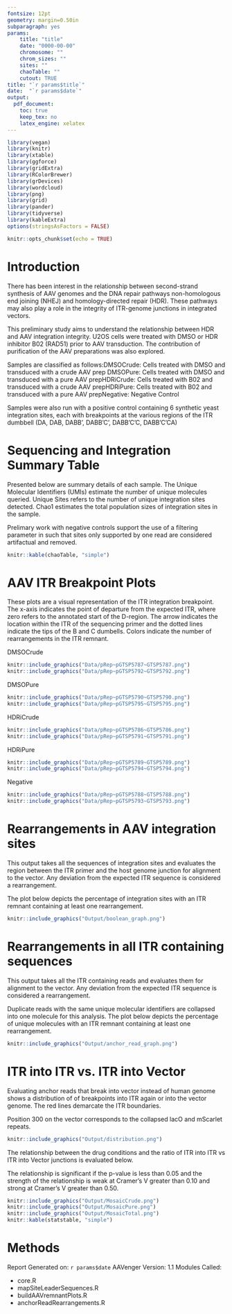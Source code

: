 ```yaml
---
fontsize: 12pt
geometry: margin=0.50in
subparagraph: yes
params:
    title: "title"
    date: "0000-00-00"
    chromosome: ""
    chrom_sizes: ""
    sites: ""
    chaoTable: ""
    cutout: TRUE
title: "`r params$title`"
date:  "`r params$date`"
output: 
  pdf_document:
    toc: true
    keep_tex: no
    latex_engine: xelatex
---
```


```r
library(vegan)
library(knitr)
library(xtable)
library(ggforce)
library(gridExtra)
library(RColorBrewer)
library(grDevices)
library(wordcloud)
library(png)
library(grid)
library(pander)
library(tidyverse)
library(kableExtra)
options(stringsAsFactors = FALSE)
```

```r
knitr::opts_chunk$set(echo = TRUE)
```

\newpage

# Introduction

There has been interest in the relationship between second-strand synthesis of AAV genomes and the DNA repair pathways non-homologous end joining (NHEJ) and homology-directed repair (HDR). These pathways may also play a role in the integrity of ITR-genome junctions in integrated vectors.

This preliminary study aims to understand the relationship between HDR and AAV integration integrity. U2OS cells were treated with DMSO or HDR inhibitor B02 (RAD51) prior to AAV transduction. The contribution of purification of the AAV preparations was also explored.

Samples are classified as follows:\newline DMSOCrude: Cells treated with DMSO and transduced with a crude AAV prep \newline DMSOPure: Cells treated with DMSO and transduced with a pure AAV prep\newline HDRiCrude: Cells treated with B02 and transduced with a crude AAV prep\newline HDRiPure: Cells treated with B02 and transduced with a pure AAV prep\newline Negative: Negative Control

Samples were also run with a positive control containing 6 synthetic yeast integration sites, each with breakpoints at the various regions of the ITR dumbbell (DA, DAB, DABB', DABB'C', DABB'C'C, DABB'C'CA)

# Sequencing and Integration Summary Table

Presented below are summary details of each sample. The Unique Molecular Identifiers (UMIs) estimate the number of unique molecules queried. Unique Sites refers to the number of unique integration sites detected. Chao1 estimates the total population sizes of integration sites in the sample.

Prelimary work with negative controls support the use of a filtering parameter in such that sites only supported by one read are considered artifactual and removed.

```r
knitr::kable(chaoTable, "simple")
```

\newpage

````{=html}
<!--
# Chromosome Map

Locations of integration sites are depicted below by experimental group.

```r

# create a color key for the plot
group.colors <- c(HDRiCrude = "yellow", DMSOCrude = "red", Negative = "blue", HDRiPure = "green", "DMSOPure" = "orange")

  plot <- ggplot(data = chrom_sizes) + 
    theme(text = element_text(size = 10)) +
    theme(text = element_text(face = "bold")) +
    theme(axis.title = element_text(size = 10)) +
    theme(axis.text = element_text(size = 10)) +
    theme(text=element_text(family="Helvetica")) +
    # base rectangles for the chroms, with numeric value for each chrom on the x-axis
    geom_rect(aes(xmin = as.numeric(chromosome) - 0.2, 
                  xmax = as.numeric(chromosome) + 0.2, 
                  ymax = size, ymin = 0), 
              colour="black", fill = "white", linewidth = 1.0) + 
    # rotate the plot 90 degrees
    coord_flip() +
    # black & white color theme 
    theme(axis.text.x = element_text(colour = "black"), 
          panel.grid.major = element_blank(), 
          panel.grid.minor = element_blank(), 
          panel.background = element_blank()) + 
    # give the appearance of a discrete axis with chrom labels
    scale_x_discrete(name = "chromosome", limits = names(chrom_key)) +
    # add bands for centromeres
    geom_rect(data = centromeres, aes(xmin = as.numeric(chromosome) - 0.2, 
                                      xmax = as.numeric(chromosome) + 0.2, 
                                      ymax = end, ymin = start),colour="black", fill = "black",) +
    # add bands for integration sites
    geom_rect(data = sites, aes(xmin = as.numeric(chromosome) - 0.2, 
                                xmax = as.numeric(chromosome) + 0.2, 
                                ymax = start + 100000, ymin = start, fill = Drug)) + 
    scale_fill_manual(values = group.colors) +
    ggtitle("Site Positions in hg38") +
    theme(plot.title = element_text(hjust = 0.5)) +
    # supress scientific notation on the y-axis
    scale_y_continuous(labels = comma) +
    ylab("region (bp)") +
    facet_wrap_paginate(vars(Drug),
                        nrow = 1,
                        ncol = 1,
                        page = 1)
  print(plot)
```

```r
  # create a color key for the plot
group.colors <- c(HDRiCrude = "yellow", DMSOCrude = "red", Negative = "blue", HDRiPure = "green", "DMSOPure" = "orange")

plot <- ggplot(data = chrom_sizes) + 
    theme(text = element_text(size = 10)) +
    theme(text = element_text(face = "bold")) +
    theme(axis.title = element_text(size = 10)) +
    theme(axis.text = element_text(size = 10)) +
    theme(text=element_text(family="Helvetica")) +
    # base rectangles for the chroms, with numeric value for each chrom on the x-axis
    geom_rect(aes(xmin = as.numeric(chromosome) - 0.2, 
                  xmax = as.numeric(chromosome) + 0.2, 
                  ymax = size, ymin = 0), 
              colour="black", fill = "white", linewidth = 1.0) + 
    # rotate the plot 90 degrees
    coord_flip() +
    # black & white color theme 
    theme(axis.text.x = element_text(colour = "black"), 
          panel.grid.major = element_blank(), 
          panel.grid.minor = element_blank(), 
          panel.background = element_blank()) + 
    # give the appearance of a discrete axis with chrom labels
    scale_x_discrete(name = "chromosome", limits = names(chrom_key)) +
    # add bands for centromeres
    geom_rect(data = centromeres, aes(xmin = as.numeric(chromosome) - 0.2, 
                                      xmax = as.numeric(chromosome) + 0.2, 
                                      ymax = end, ymin = start),colour="black", fill = "black",) +
    # add bands for integration sites
    geom_rect(data = sites, aes(xmin = as.numeric(chromosome) - 0.2, 
                                xmax = as.numeric(chromosome) + 0.2, 
                                ymax = start + 100000, ymin = start, fill = Drug)) + 
    scale_fill_manual(values = group.colors) +
    ggtitle("Site Positions in hg38") +
    theme(plot.title = element_text(hjust = 0.5)) +
    # supress scientific notation on the y-axis
    scale_y_continuous(labels = comma) +
    ylab("region (bp)") +
    facet_wrap_paginate(vars(Drug),
                        nrow = 1,
                        ncol = 1,
                        page = 2)
  print(plot)

```

\newpage

```r

# create a color key for the plot
group.colors <- c(HDRiCrude = "yellow", DMSOCrude = "red", Negative = "blue", HDRiPure = "green", "DMSOPure" = "orange")

  plot <- ggplot(data = chrom_sizes) + 
    theme(text = element_text(size = 10)) +
    theme(text = element_text(face = "bold")) +
    theme(axis.title = element_text(size = 10)) +
    theme(axis.text = element_text(size = 10)) +
    theme(text=element_text(family="Helvetica")) +
    # base rectangles for the chroms, with numeric value for each chrom on the x-axis
    geom_rect(aes(xmin = as.numeric(chromosome) - 0.2, 
                  xmax = as.numeric(chromosome) + 0.2, 
                  ymax = size, ymin = 0), 
              colour="black", fill = "white", linewidth = 1.0) + 
    # rotate the plot 90 degrees
    coord_flip() +
    # black & white color theme 
    theme(axis.text.x = element_text(colour = "black"), 
          panel.grid.major = element_blank(), 
          panel.grid.minor = element_blank(), 
          panel.background = element_blank()) + 
    # give the appearance of a discrete axis with chrom labels
    scale_x_discrete(name = "chromosome", limits = names(chrom_key)) +
    # add bands for centromeres
    geom_rect(data = centromeres, aes(xmin = as.numeric(chromosome) - 0.2, 
                                      xmax = as.numeric(chromosome) + 0.2, 
                                      ymax = end, ymin = start),colour="black", fill = "black",) +
    # add bands for integration sites
    geom_rect(data = sites, aes(xmin = as.numeric(chromosome) - 0.2, 
                                xmax = as.numeric(chromosome) + 0.2, 
                                ymax = start + 100000, ymin = start, fill = Drug)) + 
    scale_fill_manual(values = group.colors) +
    ggtitle("Site Positions in hg38") +
    theme(plot.title = element_text(hjust = 0.5)) +
    # supress scientific notation on the y-axis
    scale_y_continuous(labels = comma) +
    ylab("region (bp)") +
    facet_wrap_paginate(vars(Drug),
                        nrow = 1,
                        ncol = 1,
                        page = 3)
  print(plot)
```

```r
  
# create a color key for the plot
group.colors <- c(HDRiCrude = "yellow", DMSOCrude = "red", Negative = "blue", HDRiPure = "green", "DMSOPure" = "orange")

plot <- ggplot(data = chrom_sizes) + 
    theme(text = element_text(size = 10)) +
    theme(text = element_text(face = "bold")) +
    theme(axis.title = element_text(size = 10)) +
    theme(axis.text = element_text(size = 10)) +
    theme(text=element_text(family="Helvetica")) +
    # base rectangles for the chroms, with numeric value for each chrom on the x-axis
    geom_rect(aes(xmin = as.numeric(chromosome) - 0.2, 
                  xmax = as.numeric(chromosome) + 0.2, 
                  ymax = size, ymin = 0), 
              colour="black", fill = "white", linewidth = 1.0) + 
    # rotate the plot 90 degrees
    coord_flip() +
    # black & white color theme 
    theme(axis.text.x = element_text(colour = "black"), 
          panel.grid.major = element_blank(), 
          panel.grid.minor = element_blank(), 
          panel.background = element_blank()) + 
    # give the appearance of a discrete axis with chrom labels
    scale_x_discrete(name = "chromosome", limits = names(chrom_key)) +
    # add bands for centromeres
    geom_rect(data = centromeres, aes(xmin = as.numeric(chromosome) - 0.2, 
                                      xmax = as.numeric(chromosome) + 0.2, 
                                      ymax = end, ymin = start),colour="black", fill = "black",) +
    # add bands for integration sites
    geom_rect(data = sites, aes(xmin = as.numeric(chromosome) - 0.2, 
                                xmax = as.numeric(chromosome) + 0.2, 
                                ymax = start + 100000, ymin = start, fill = Drug)) + 
    scale_fill_manual(values = group.colors) +
    ggtitle("Site Positions in hg38") +
    theme(plot.title = element_text(hjust = 0.5)) +
    # supress scientific notation on the y-axis
    scale_y_continuous(labels = comma) +
    ylab("region (bp)") +
    facet_wrap_paginate(vars(Drug),
                        nrow = 1,
                        ncol = 1,
                        page = 4)
  print(plot)

```

\newpage

```r
# create a color key for the plot
group.colors <- c(HDRiCrude = "yellow", DMSOCrude = "red", Negative = "blue", HDRiPure = "green", "DMSOPure" = "orange")


  plot <- ggplot(data = chrom_sizes) + 
    theme(text = element_text(size = 10)) +
    theme(text = element_text(face = "bold")) +
    theme(axis.title = element_text(size = 10)) +
    theme(axis.text = element_text(size = 10)) +
    theme(text=element_text(family="Helvetica")) +
    # base rectangles for the chroms, with numeric value for each chrom on the x-axis
    geom_rect(aes(xmin = as.numeric(chromosome) - 0.2, 
                  xmax = as.numeric(chromosome) + 0.2, 
                  ymax = size, ymin = 0), 
              colour="black", fill = "white", linewidth = 1.0) + 
    # rotate the plot 90 degrees
    coord_flip() +
    # black & white color theme 
    theme(axis.text.x = element_text(colour = "black"), 
          panel.grid.major = element_blank(), 
          panel.grid.minor = element_blank(), 
          panel.background = element_blank()) + 
    # give the appearance of a discrete axis with chrom labels
    scale_x_discrete(name = "chromosome", limits = names(chrom_key)) +
    # add bands for centromeres
    geom_rect(data = centromeres, aes(xmin = as.numeric(chromosome) - 0.2, 
                                      xmax = as.numeric(chromosome) + 0.2, 
                                      ymax = end, ymin = start),colour="black", fill = "black",) +
    # add bands for integration sites
    geom_rect(data = sites, aes(xmin = as.numeric(chromosome) - 0.2, 
                                xmax = as.numeric(chromosome) + 0.2, 
                                ymax = start + 100000, ymin = start, fill = Drug)) + 
    scale_fill_manual(values = group.colors) +
    ggtitle("Site Positions in hg38") +
    theme(plot.title = element_text(hjust = 0.5)) +
    # supress scientific notation on the y-axis
    scale_y_continuous(labels = comma) +
    ylab("region (bp)") +
    facet_wrap_paginate(vars(Drug),
                        nrow = 1,
                        ncol = 1,
                        page = 5)
  print(plot)
```
-->
````

\newpage

# AAV ITR Breakpoint Plots

These plots are a visual representation of the ITR integration breakpoint. The x-axis indicates the point of departure from the expected ITR, where zero refers to the annotated start of the D-region. The arrow indicates the location within the ITR of the sequencing primer and the dotted lines indicate the tips of the B and C dumbells. Colors indicate the number of rearrangements in the ITR remnant.

DMSOCrude

```r

knitr::include_graphics("Data/pRep~pGTSP5787~GTSP5787.png")
knitr::include_graphics("Data/pRep~pGTSP5792~GTSP5792.png")

```

DMSOPure

```r
knitr::include_graphics("Data/pRep~pGTSP5790~GTSP5790.png")
knitr::include_graphics("Data/pRep~pGTSP5795~GTSP5795.png")
```

\newpage

HDRiCrude

```r
knitr::include_graphics("Data/pRep~pGTSP5786~GTSP5786.png")
knitr::include_graphics("Data/pRep~pGTSP5791~GTSP5791.png")
```

HDRiPure

```r
knitr::include_graphics("Data/pRep~pGTSP5789~GTSP5789.png")
knitr::include_graphics("Data/pRep~pGTSP5794~GTSP5794.png")
```

Negative

```r
knitr::include_graphics("Data/pRep~pGTSP5788~GTSP5788.png")
knitr::include_graphics("Data/pRep~pGTSP5793~GTSP5793.png")
```

\newpage

# Rearrangements in AAV integration sites

This output takes all the sequences of integration sites and evaluates the region between the ITR primer and the host genome junction for alignment to the vector. Any deviation from the expected ITR sequence is considered a rearrangement.   

The plot below depicts the percentage of integration sites with an ITR remnant containing at least one rearrangement.

```r
knitr::include_graphics("Output/boolean_graph.png")
```

\newpage

# Rearrangements in all ITR containing sequences

This output takes all the ITR containing reads and evaluates them for alignment to the vector. Any deviation from the expected ITR sequence is considered a rearrangement. 

Duplicate reads with the same unique molecular identifiers are collapsed into one molecule for this analysis. The plot below depicts the percentage of unique molecules with an ITR remnant containing at least one rearrangement.

```r
knitr::include_graphics("Output/anchor_read_graph.png")
```

\newpage

# ITR into ITR vs. ITR into Vector

Evaluating anchor reads that break into vector instead of human genome shows a distribution of of breakpoints into ITR again or into the vector genome. The red lines demarcate the ITR boundaries.

Position 300 on the vector corresponds to the collapsed lacO and mScarlet repeats.

```r
knitr::include_graphics("Output/distribution.png")
```

\newpage
The relationship between the drug conditions and the ratio of ITR into ITR vs ITR into Vector junctions is evaluated below.

The relationship is significant if the p-value is less than 0.05 and the strength of the relationship is weak at Cramer's V greater than 0.10 and strong at Cramer's V greater than 0.50.

```r
knitr::include_graphics("Output/MosaicCrude.png")
knitr::include_graphics("Output/MosaicPure.png")
knitr::include_graphics("Output/MosaicTotal.png")
knitr::kable(statstable, "simple")
```

\newpage

# Methods

Report Generated on: `r params$date` \newline AAVenger Version: 1.1 \newline \newline Modules Called: 

* core.R  
* mapSiteLeaderSequences.R  
* buildAAVremnantPlots.R  
* anchorReadRearrangements.R



